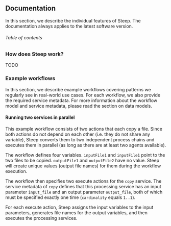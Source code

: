 

## Documentation

In this section, we describe the individual features of Steep. The
documentation always applies to the latest software version.

###### Table of contents

<div className="table-of-contents"></div>

### How does Steep work?

TODO

### Example workflows

In this section, we describe example workflows covering patterns we regularly
see in real-world use cases. For each workflow, we also provide the required
service metadata. For more information about the <ScrollLink href="#workflows">workflow model</ScrollLink>
and <ScrollLink href="#service-metadata">service metadata</ScrollLink>, please read
the section on <ScrollLink href="#data-models">data models</ScrollLink>.

#### Running two services in parallel

This example workflow consists of two actions that each copy a file. Since both
actions do not depend on each other (i.e. they do not share any variable), Steep
converts them to two independent process chains and executes them in parallel
(as long as there are at least two agents available).

The workflow defines four variables. `inputFile1` and `inputFile1` point to the
two files to be copied. `outputFile1` and `outputFile2` have no value. Steep
will create unique values (output file names) for them during the workflow
execution.

The workflow then specifies two execute actions for the `copy` service. The
service metadata of `copy` defines that this processing service has an input
parameter `input_file` and an output parameter `output_file`, both of which
must be specified exactly one time (`cardinality` equals `1..1`).

For each execute action, Steep assigns the input variables to the input
parameters, generates file names for the output variables, and then executes the
processing services.
